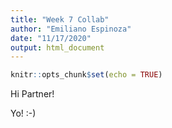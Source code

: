 ```yaml
---
title: "Week 7 Collab"
author: "Emiliano Espinoza"
date: "11/17/2020"
output: html_document
---
```


```r
knitr::opts_chunk$set(echo = TRUE)
```

Hi Partner!

Yo! :-)